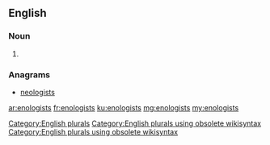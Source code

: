 ==English==

===Noun===
{{head|en}}

# {{plural of|enologist}}

===Anagrams===
* [[neologists#English|neologists]]

[[Category:English plurals]][[Category:English plurals using obsolete wikisyntax]][[Category:English plurals using obsolete wikisyntax]]

[[ar:enologists]]
[[fr:enologists]]
[[ku:enologists]]
[[mg:enologists]]
[[my:enologists]]